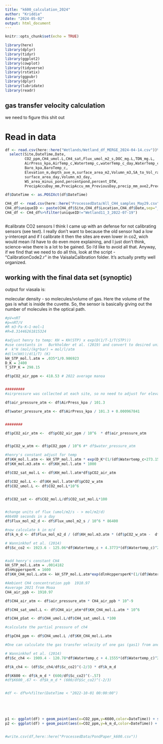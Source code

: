 ```yaml
---
title: "k600_calculation_2024"
author: "Kriddie"
date: "2024-05-02"
output: html_document
---
```


```r
knitr::opts_chunk$set(echo = TRUE)

library(here)
library(dplyr) 
library(tidyr) 
library(ggplot2)
library(cowplot)
library(tidyverse)
library(rstatix)
library(ggpubr)
library(dplyr)
library(lubridate)
library(readr)
```

## gas transfer velocity calculation

we need to figure this shit out

# Read in data


```r

df <- read.csv(here::here("Wetlands/Wetland_df_MERGE_2024-04-14.csv"))%>%
  select(Site,DateTime,Date,
         CO2_ppm,CH4_umol.L,CH4_sat,Flux_umol_m2_s,DOC_mg.L,TDN_mg.L,
         AirPress_kpa,AirTemp_c,Watertemp_c,waterTemp_c_day,WaterTemp_c_ave3,waterTemp_c_yearly,
         Baro_kpa,BaroTemp_c,
         Elevation_m,depth_ave_m,surface_area_m2,Volumn_m3,SA_to_Vol_ratio,
         surface_area_day,Volumn_m3_day,
         WS_area_minus_pond,percentpond,percent_DTW,
         PrecipAccuDay_mm,PrecipAccu_mm_PreviousDay,precip_mm_ave2,Precip_mm_ave7, solarrad_W_m2,solarrad_Wm2_daymean,windspeed_m_s, winddirecion)%>%rename(pCO2_ppm=CO2_ppm)

df$DateTime <- as.POSIXct(df$DateTime)

CH4_df <- read.csv(here::here("ProcessedData/All_CH4_samples_May29.csv"))
CH4_df$uniqueID <- paste(CH4_df$Site,CH4_df$Location,CH4_df$Date,sep="_")
CH4_df <- CH4_df%>%filter(uniqueID!="Wetland11_3_2022-07-19")



```

#calibrate CO2 sensors
I think I came up with an defense for not calibrating sensors (see text). I really don't want to because the old sensor had a low y-intercept and if I calibrate it then the sites are even lower in co2, wich would mean i'd have to do even more explaining, and I just don't think, science-wise there is a lot to be gained. So i'd like to avoid all that. Anyway, if we find that we need to do all this, look at the script - "CalibrationCode2.r" in the VaisalaCalibration folder. It's actually pretty well organized.

## working with the final data set (synoptic)

output for viasala is:

molecular density - so molecules/volume of gas. Here the volume of the gas is what is inside the cuvette. So, the sensor is basically giving out the number of molecules in the optical path.

```r
#pV=nRT
#p=nRT/V
#R m3⋅Pa⋅K−1⋅mol−1
#R=8.31446261815324 	

#adjust henry to temp: KH = KH(STP) x exp(D(1/T-1/T(STP)))
#use constants in  	Burkholder et al. (2019) and convert to desired units
#  k°H (mol/(kg*bar) = mol/l/atm
#d(ln(kH))/d(1/T) (K)
kH_STP_mol.l.atm = .035*1/0.986923
D_K = 2400 
T_STP_K = 298.15

df$pCO2_air_ppm <- 418.53 # 2022 average manoa


#########
#airpressure was collected at each site, so no need to adjust for elevation

df$air_pressure_atm <- df$AirPress_kpa / 101.3

df$water_pressure_atm <- df$AirPress_kpa / 101.3 + 0.000967841


########

df$pCO2_air_atm <-  df$pCO2_air_ppm / 10^6  * df$air_pressure_atm


df$pCO2_w_atm <- df$pCO2_ppm / 10^6 #* df$water_pressure_atm 

#henry's constant adjust for temp
df$KH_mol.l.atm <- kH_STP_mol.l.atm * exp(D_K*(1/(df$Watertemp_c+273.15) - 1/T_STP_K))
df$KH_mol.m3.atm <- df$KH_mol.l.atm * 1000

df$CO2_sat_mol.L <- df$KH_mol.l.atm*df$pCO2_air_atm

df$CO2_mol.L <- df$KH_mol.l.atm*df$pCO2_w_atm
df$CO2_umol.L <- df$CO2_mol.L*10^6


df$CO2_sat <- df$CO2_mol.L/df$CO2_sat_mol.L*100


#change units of flux (umol/m2/s - > mol/m2/d)
#86400 seconds in a day
df$Flux_mol_m2_d <- df$Flux_umol_m2_s / 10^6 * 86400

#now calculate k in m/d
df$k_m_d <- df$Flux_mol_m2_d / (df$KH_mol.m3.atm * (df$pCO2_w_atm -  df$pCO2_air_atm )) 

# Wanninkhof et al. (2014)
df$Sc_co2 <- 1923.6 - 125.06*df$Watertemp_c + 4.3773*(df$Watertemp_c)^2 - 0.085681*(df$Watertemp_c)^3 + 0.00070284 * (df$Watertemp_c)^4


#add henry's constant CH4
kH_STP_mol.L.atm = .0014182
dlnHcppersperK = 1600
df$KH_CH4_mol.L.atm <- kH_STP_mol.L.atm*exp(dlnHcppersperK*(1/(df$Watertemp_c+273.15)-1/T_STP_K))

#Ambient CH4 concentration ppb	1910.97 	
#average 2021 from Moaa
CH4_air_ppb <- 1910.97 

df$CH4_air_atm <- df$air_pressure_atm * CH4_air_ppb * 10^-9

df$CH4_sat_umol.L <- df$CH4_air_atm*df$KH_CH4_mol.L.atm * 10^6

df$CH4_pSat <- df$CH4_umol.L/df$CH4_sat_umol.L *100

#calculate the partial pressure of ch4

df$pCH4_ppm <- df$CH4_umol.L /df$KH_CH4_mol.L.atm

#One can calculate the gas transfer velocity of one gas (gas1) from another (gas2) using kgas1/kgas2 = (Scgas1/Scgas2)^-n. where Sc is the Schmidt number and n is the Schmidt number exponent, which is generally assigned a value of 1/2 to 2/3 depending on the surface state of the water (Jahne et al. 1987), - Raymond et al 2012

# Wanninkhof et al. (2014)
df$Sc_ch4 <- 1909.4 - 120.78*df$Watertemp_c + 4.1555*(df$Watertemp_c)^2 - 0.080578*(df$Watertemp_c)^3 + 0.00065777**(df$Watertemp_c)^4

df$k_ch4 <- (df$Sc_ch4/df$Sc_co2)^(-2/3) * df$k_m_d

df$K600 <- df$k_m_d * (600/df$Sc_co2)^(-.57)
#df$K600_.67 <- df$k_m_d * (600/df$Sc_co2)^(-2/3)


#df <- df%>%filter(DateTime < "2022-10-01 00:00:00")





p1 <- ggplot(df) + geom_point(aes(x=CO2_ppm,y=K600,color=DateTime)) + scale_x_log10()
p2 <- ggplot(df) + geom_point(aes(x=CO2_ppm,y=k_m_d,color=DateTime)) + scale_x_log10()


#write.csv(df,here::here("ProcessedData/PondPaper_k600.csv"))


```

